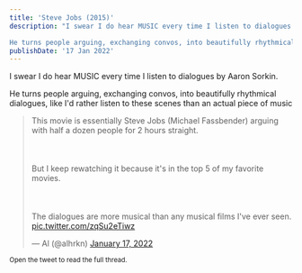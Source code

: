 ```yaml
---
title: 'Steve Jobs (2015)'
description: "I swear I do hear MUSIC every time I listen to dialogues by Aaron Sorkin.

He turns people arguing, exchanging convos, into beautifully rhythmical dialogues, like I'd rather listen to these scenes than an actual piece of music."
publishDate: '17 Jan 2022'
---
```


I swear I do hear MUSIC every time I listen to dialogues by Aaron Sorkin.

He turns people arguing, exchanging convos, into beautifully rhythmical dialogues, like I'd rather listen to these scenes than an actual piece of music

<blockquote class="twitter-tweet"><p lang="en" dir="ltr">This movie is essentially Steve Jobs (Michael Fassbender) arguing with half a dozen people for 2 hours straight.<br></br><br></br>But I keep rewatching it because it&#39;s in the top 5 of my favorite movies.<br></br><br></br>The dialogues are more musical than any musical films I&#39;ve ever seen. <a href="https://t.co/zqSu2eTiwz">pic.twitter.com/zqSu2eTiwz</a></p>&mdash; Al (@alhrkn) <a href="https://twitter.com/alhrkn/status/1483017878206967811?ref_src=twsrc%5Etfw">January 17, 2022</a></blockquote>

<small> Open the tweet to read the full thread.</small>